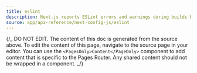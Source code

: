 ```yaml
---
title: eslint
description: Next.js reports ESLint errors and warnings during builds by default. Learn how to opt-out of this behavior here.
source: app/api-reference/next-config-js/eslint
---
```


{/_ DO NOT EDIT. The content of this doc is generated from the source above. To edit the content of this page, navigate to the source page in your editor. You can use the `<PagesOnly>Content</PageOnly>` component to add content that is specific to the Pages Router. Any shared content should not be wrapped in a component. _/}

